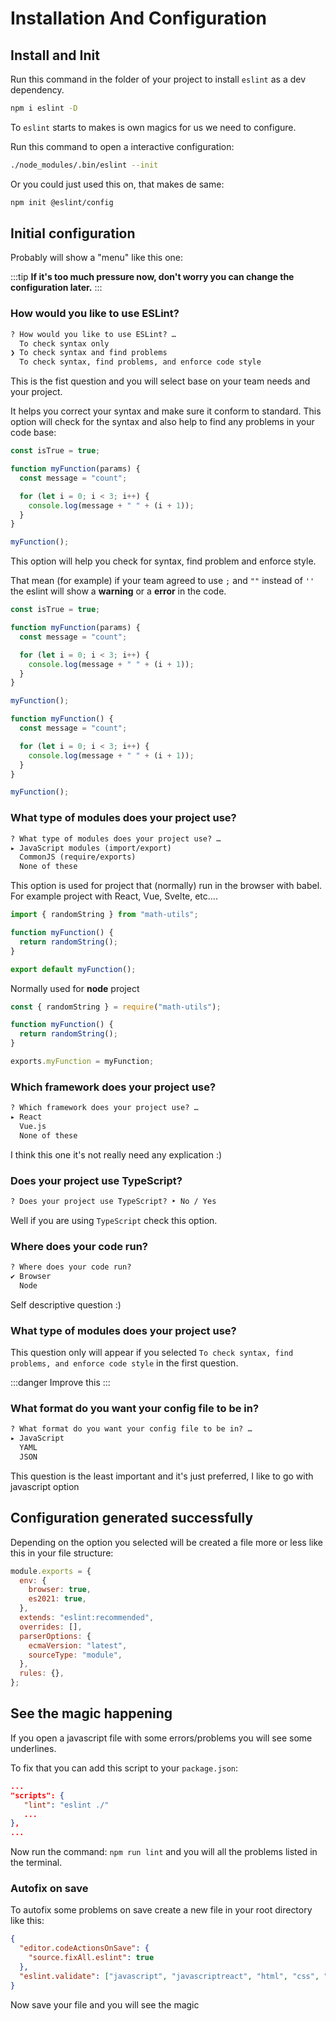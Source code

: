 
# Installation And Configuration

## Install and Init

Run this command in the folder of your project to install `eslint` as a dev dependency.

```sh
npm i eslint -D
```

To `eslint` starts to makes is own magics for us we need to configure.

Run this command to open a interactive configuration:

```sh
./node_modules/.bin/eslint --init
```

Or you could just used this on, that makes de same:

```sh
npm init @eslint/config
```

## Initial configuration

Probably will show a "menu" like this one:

:::tip
**If it's too much pressure now, don't worry you can change the configuration later.**
:::

### How would you like to use ESLint?

```txt
? How would you like to use ESLint? …
  To check syntax only
❯ To check syntax and find problems
  To check syntax, find problems, and enforce code style
```

This is the fist question and you will select base on your team needs and your project.

<Tabs>
<TabItem value="syntax only" label="Syntax only" default>
It helps you correct your syntax and make sure it conform to standard.
</TabItem>

<TabItem value="syntax and problems" label="Syntax and find problems">
This option will check for the syntax and also help to find any problems in your code base:

```js {1,3} title="index.js" showLineNumbers
const isTrue = true;

function myFunction(params) {
  const message = "count";

  for (let i = 0; i < 3; i++) {
    console.log(message + " " + (i + 1));
  }
}

myFunction();
```

</TabItem>

<TabItem value="syntax problems and style" label="Syntax, find problems, and enforce code style">
This option will help you check for syntax, find problem and enforce style.

That mean (for example) if your team agreed to use `;` and `""` instead of `''` the eslint will show a **warning** or a **error** in the code.

```js {1,3-4,11} title="index.js original" showLineNumbers
const isTrue = true;

function myFunction(params) {
  const message = "count";

  for (let i = 0; i < 3; i++) {
    console.log(message + " " + (i + 1));
  }
}

myFunction();
```

```js {1-2,4,9} title="index.js fixed" showLineNumbers
function myFunction() {
  const message = "count";

  for (let i = 0; i < 3; i++) {
    console.log(message + " " + (i + 1));
  }
}

myFunction();
```

</TabItem>
</Tabs>

### What type of modules does your project use?

```txt
? What type of modules does your project use? …
▸ JavaScript modules (import/export)
  CommonJS (require/exports)
  None of these
```

<Tabs>
<TabItem value="Javascript" label="Javascript module (import/export)" default>

This option is used for project that (normally) run in the browser with babel. For example project with React, Vue, Svelte, etc....

```js {1,7} title="module.js" showLineNumbers
import { randomString } from "math-utils";

function myFunction() {
  return randomString();
}

export default myFunction();
```

</TabItem>

<TabItem value="CommonJS" label="CommonJS (require/exports)">

Normally used for **node** project

```js {1,7} title="common.js" showLineNumbers
const { randomString } = require("math-utils");

function myFunction() {
  return randomString();
}

exports.myFunction = myFunction;
```

</TabItem>
</Tabs>

### Which framework does your project use?

```txt
? Which framework does your project use? …
▸ React
  Vue.js
  None of these
```

I think this one it's not really need any explication :)

### Does your project use TypeScript?

```txt
? Does your project use TypeScript? ‣ No / Yes
```

Well if you are using `TypeScript` check this option.

### Where does your code run?

```txt
? Where does your code run?
✔ Browser
  Node
```

Self descriptive question :)

### What type of modules does your project use?

This question only will appear if you selected `To check syntax, find problems, and enforce code style` in the first question.

:::danger
Improve this
:::

### What format do you want your config file to be in?

```txt
? What format do you want your config file to be in? …
▸ JavaScript
  YAML
  JSON
```

This question is the least important and it's just preferred, I like to go with javascript option

## Configuration generated successfully

Depending on the option you selected will be created a file more or less like this in your file structure:

```js title=".eslintrc.js" showLineNumbers
module.exports = {
  env: {
    browser: true,
    es2021: true,
  },
  extends: "eslint:recommended",
  overrides: [],
  parserOptions: {
    ecmaVersion: "latest",
    sourceType: "module",
  },
  rules: {},
};
```

## See the magic happening

If you open a javascript file with some errors/problems you will see some underlines.

To fix that you can add this script to your `package.json`:

```json
...
"scripts": {
   "lint": "eslint ./"
   ...
},
...
```

Now run the command: `npm run lint` and you will all the problems listed in the terminal.

### Autofix on save

To autofix some problems on save create a new file in your root directory like this:

```json title=".vscode/settings.json" showLineNumbers
{
  "editor.codeActionsOnSave": {
    "source.fixAll.eslint": true
  },
  "eslint.validate": ["javascript", "javascriptreact", "html", "css", "scss"]
}
```

Now save your file and you will see the magic

